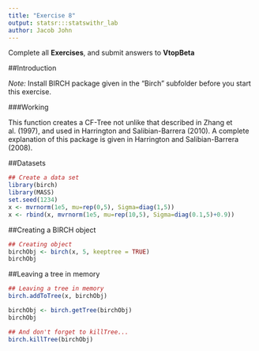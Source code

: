 ```yaml
---
title: "Exercise 8"
output: statsr:::statswithr_lab
author: Jacob John
---
```


<div id="instructions">
Complete all **Exercises**, and submit answers to **VtopBeta**
</div>


##Introduction

*Note:* Install BIRCH package given in the "Birch" subfolder before you start this exercise.

###Working

This function creates a CF-Tree not unlike that described in Zhang et al. (1997), and used in Harrington and Salibian-Barrera (2010). A complete explanation of this package is given in Harrington and Salibian-Barrera (2008).


##Datasets

```r
## Create a data set
library(birch)
library(MASS)
set.seed(1234) 
x <- mvrnorm(1e5, mu=rep(0,5), Sigma=diag(1,5))
x <- rbind(x, mvrnorm(1e5, mu=rep(10,5), Sigma=diag(0.1,5)+0.9))
```

##Creating a BIRCH object
```r
## Creating object
birchObj <- birch(x, 5, keeptree = TRUE)
birchObj
```

##Leaving a tree in memory
```r
## Leaving a tree in memory
birch.addToTree(x, birchObj)

birchObj <- birch.getTree(birchObj)
birchObj

## And don't forget to killTree...
birch.killTree(birchObj)
```
